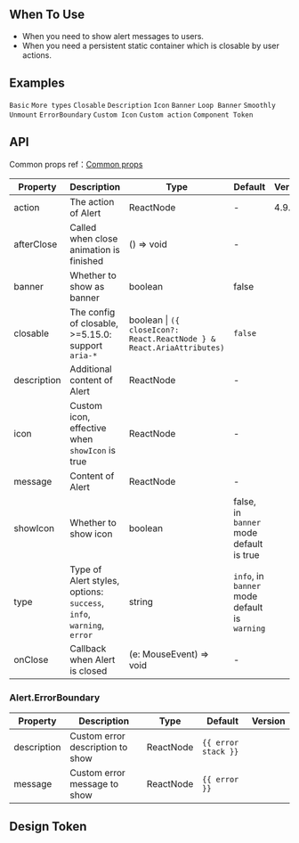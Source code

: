 

<Meta of={AlertStories} />

        
## When To Use

- When you need to show alert messages to users.
- When you need a persistent static container which is closable by user actions.

## Examples

<code src="./demo/basic.tsx">Basic</code>
<code src="./demo/style.tsx">More types</code>
<code src="./demo/closable.tsx">Closable</code>
<code src="./demo/description.tsx">Description</code>
<code src="./demo/icon.tsx">Icon</code>
<code src="./demo/banner.tsx" iframe="250">Banner</code>
<code src="./demo/loop-banner.tsx">Loop Banner</code>
<code src="./demo/smooth-closed.tsx">Smoothly Unmount</code>
<code src="./demo/error-boundary.tsx">ErrorBoundary</code>
<code src="./demo/custom-icon.tsx" debug>Custom Icon</code>
<code src="./demo/action.tsx">Custom action</code>
<code src="./demo/component-token.tsx" debug>Component Token</code>

## API

Common props ref：[Common props](/docs/react/common-props)

| Property | Description | Type | Default | Version |
| --- | --- | --- | --- | --- |
| action | The action of Alert | ReactNode | - | 4.9.0 |
| afterClose | Called when close animation is finished | () => void | - |  |
| banner | Whether to show as banner | boolean | false |  |
| closable | The config of closable, >=5.15.0: support `aria-*` | boolean \| `({ closeIcon?: React.ReactNode } & React.AriaAttributes)` | `false` |  |
| description | Additional content of Alert | ReactNode | - |  |
| icon | Custom icon, effective when `showIcon` is true | ReactNode | - |  |
| message | Content of Alert | ReactNode | - |  |
| showIcon | Whether to show icon | boolean | false, in `banner` mode default is true |  |
| type | Type of Alert styles, options: `success`, `info`, `warning`, `error` | string | `info`, in `banner` mode default is `warning` |  |
| onClose | Callback when Alert is closed | (e: MouseEvent) => void | - |  |

### Alert.ErrorBoundary

| Property    | Description                      | Type      | Default           | Version |
| ----------- | -------------------------------- | --------- | ----------------- | ------- |
| description | Custom error description to show | ReactNode | `{{ error stack }}` |         |
| message     | Custom error message to show     | ReactNode | `{{ error }}`       |         |

## Design Token

``` <ComponentTokenTable component="Alert"></ComponentTokenTable>

